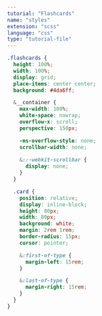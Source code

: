 ```yaml
---
tutorial: "Flashcards"
name: "styles"
extension: "scss"
language: "css"
type: "tutorial-file"
---
```


```css
.flashcards {
  height: 100%;
  width: 100%; 
  display: grid;
  place-items: center center;   
  background: #4da6ff;

  &__container {
    max-width: 100%;
    white-space: nowrap;
    overflow-x: scroll;
    perspective: 150px;

    -ms-overflow-style: none; 
    scrollbar-width: none;  
    
    &::-webkit-scrollbar {
      display: none;
    }
  }

  .card {
    position: relative;
    display: inline-block;
    height: 80px;
    width: 80px;
    background: white;
    margin: 2rem 1rem;
    border-radius: 15px;
    cursor: pointer;

    &:first-of-type {
      margin-left: 15rem;
    }

    &:last-of-type {
      margin-right: 15rem;
    }
  }
}
```